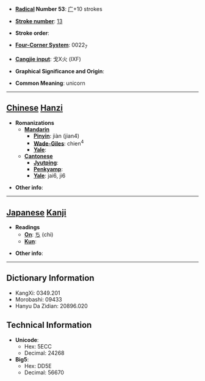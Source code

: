 * '''[[Wiktionary:Chinese radical index| Radical]] Number 53''': [[Wiktionary:Chinese radical index 广|广]]+10 strokes

* '''[[Wiktionary:Chinese total strokes index|Stroke number]]''': [[Wiktionary:Chinese total strokes index 13|13]]

* '''Stroke order''': 

* '''[[Wiktionary:Chinese four corner index|Four-Corner System]]''': 0022<sub>7</sub>

* '''[[Wiktionary:Chinese Cangjie index|Cangjie input]]''': 戈X火 (IXF)

* '''Graphical Significance and Origin''': 

* '''Common Meaning''': unicorn

----

== [[Chinese]] [[Hanzi]] ==

* '''Romanizations'''
** '''[[Mandarin]]'''
*** '''[[Pinyin]]''': jiàn (jian4)
*** '''[[Wade-Giles]]''': chien<sup>4</sup>
*** '''[[Yale]]''': 
** '''[[Cantonese]]'''
*** '''[[Jyutping]]''':
*** '''[[Penkyamp]]''': 
*** '''[[Yale]]''': jai6, ji6

* '''Other info''': 

----

== [[Japanese]] [[Kanji]] ==

* '''Readings'''
** '''[[On]]''': [[ち]] (chi)
** '''[[Kun]]''': 

* '''Other info''':  

----

== Dictionary Information ==

* KangXi: 0349.201
* Morobashi: 09433
* Hanyu Da Zidian: 20896.020

== Technical Information ==

* '''Unicode''':
** Hex: 5ECC
** Decimal: 24268
* '''Big5''':
** Hex: DD5E
** Decimal: 56670